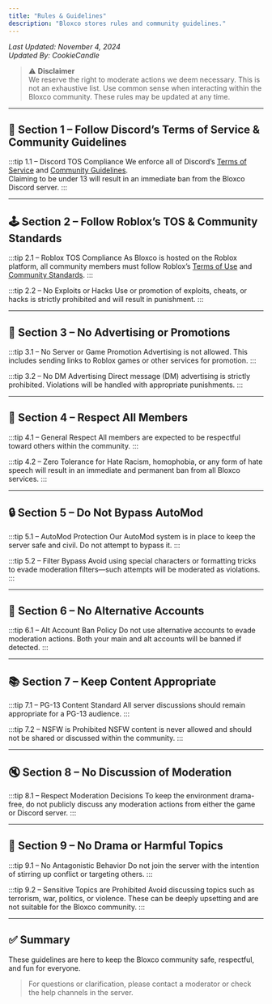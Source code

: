 ```yaml
---
title: "Rules & Guidelines"
description: "Bloxco stores rules and community guidelines."
---
```

_Last Updated: November 4, 2024_  
_Updated By: CookieCandle_

> ⚠️ **Disclaimer**  
> We reserve the right to moderate actions we deem necessary. This is not an exhaustive list. Use common sense when interacting within the Bloxco community. These rules may be updated at any time.

---

## 📜 Section 1 – Follow Discord’s Terms of Service & Community Guidelines

:::tip 1.1 – Discord TOS Compliance
We enforce all of Discord’s [Terms of Service](https://discord.com/terms) and [Community Guidelines](https://discord.com/guidelines).  
Claiming to be under 13 will result in an immediate ban from the Bloxco Discord server.
:::

---

## 🕹️ Section 2 – Follow Roblox’s TOS & Community Standards

:::tip 2.1 – Roblox TOS Compliance
As Bloxco is hosted on the Roblox platform, all community members must follow Roblox’s [Terms of Use](https://en.help.roblox.com/hc/en-us/articles/115004647846) and [Community Standards](https://en.help.roblox.com/hc/en-us/articles/203313410).
:::

:::tip 2.2 – No Exploits or Hacks
Use or promotion of exploits, cheats, or hacks is strictly prohibited and will result in punishment.
:::

---

## 📢 Section 3 – No Advertising or Promotions

:::tip 3.1 – No Server or Game Promotion
Advertising is not allowed. This includes sending links to Roblox games or other services for promotion.
:::

:::tip 3.2 – No DM Advertising
Direct message (DM) advertising is strictly prohibited. Violations will be handled with appropriate punishments.
:::

---

## 🤝 Section 4 – Respect All Members

:::tip 4.1 – General Respect
All members are expected to be respectful toward others within the community.
:::

:::tip 4.2 – Zero Tolerance for Hate
Racism, homophobia, or any form of hate speech will result in an immediate and permanent ban from all Bloxco services.
:::

---

## 🔒 Section 5 – Do Not Bypass AutoMod

:::tip 5.1 – AutoMod Protection
Our AutoMod system is in place to keep the server safe and civil. Do not attempt to bypass it.
:::

:::tip 5.2 – Filter Bypass
Avoid using special characters or formatting tricks to evade moderation filters—such attempts will be moderated as violations.
:::

---

## 👤 Section 6 – No Alternative Accounts

:::tip 6.1 – Alt Account Ban Policy
Do not use alternative accounts to evade moderation actions. Both your main and alt accounts will be banned if detected.
:::

---

## 📚 Section 7 – Keep Content Appropriate

:::tip 7.1 – PG-13 Content Standard
All server discussions should remain appropriate for a PG-13 audience.
:::

:::tip 7.2 – NSFW is Prohibited
NSFW content is never allowed and should not be shared or discussed within the community.
:::

---

## 🔇 Section 8 – No Discussion of Moderation

:::tip 8.1 – Respect Moderation Decisions
To keep the environment drama-free, do not publicly discuss any moderation actions from either the game or Discord server.
:::

---

## 🚫 Section 9 – No Drama or Harmful Topics

:::tip 9.1 – No Antagonistic Behavior
Do not join the server with the intention of stirring up conflict or targeting others.
:::

:::tip 9.2 – Sensitive Topics are Prohibited
Avoid discussing topics such as terrorism, war, politics, or violence. These can be deeply upsetting and are not suitable for the Bloxco community.
:::

---

## ✅ Summary

These guidelines are here to keep the Bloxco community safe, respectful, and fun for everyone.

> For questions or clarification, please contact a moderator or check the help channels in the server.
